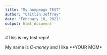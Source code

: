 ```yaml
---
title: "My hompeage TEST"
author: "Caitlin Jeffrey"
date: "February 10, 2021"
output: html_document
---
```


#This is my test repo!

My name is *C-money* and I like **YOUR MOM*
